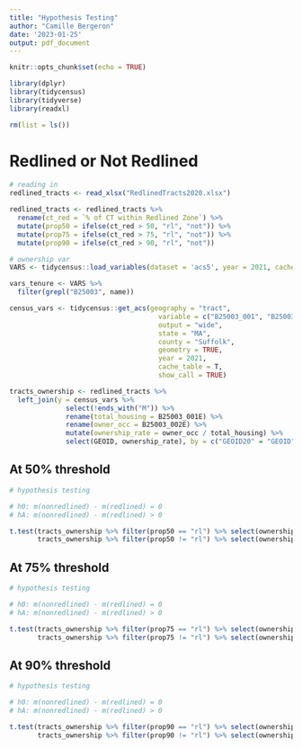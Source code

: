 ```yaml
---
title: "Hypothesis Testing"
author: "Camille Bergeron"
date: '2023-01-25'
output: pdf_document
---
```


```r
knitr::opts_chunk$set(echo = TRUE)

library(dplyr)
library(tidycensus)
library(tidyverse)
library(readxl)

rm(list = ls())

```

# Redlined or Not Redlined

```r

# reading in 
redlined_tracts <- read_xlsx("RedlinedTracts2020.xlsx")

redlined_tracts <- redlined_tracts %>%
  rename(ct_red = `% of CT within Redlined Zone`) %>%
  mutate(prop50 = ifelse(ct_red > 50, "rl", "not")) %>%
  mutate(prop75 = ifelse(ct_red > 75, "rl", "not")) %>%
  mutate(prop90 = ifelse(ct_red > 90, "rl", "not")) 

# ownership var
VARS <- tidycensus::load_variables(dataset = 'acs5', year = 2021, cache = T)

vars_tenure <- VARS %>%
  filter(grepl("B25003", name))

census_vars <- tidycensus::get_acs(geography = "tract", 
                                     variable = c("B25003_001", "B25003_002"), 
                                     output = "wide",
                                     state = "MA",
                                     county = "Suffolk",
                                     geometry = TRUE,
                                     year = 2021,
                                     cache_table = T,
                                     show_call = TRUE) 

tracts_ownership <- redlined_tracts %>%
  left_join(y = census_vars %>%
              select(!ends_with("M")) %>% 
              rename(total_housing = B25003_001E) %>%
              rename(owner_occ = B25003_002E) %>%
              mutate(ownership_rate = owner_occ / total_housing) %>%
              select(GEOID, ownership_rate), by = c("GEOID20" = "GEOID"))

```

## At 50% threshold

```r

# hypothesis testing

# h0: m(nonredlined) - m(redlined) = 0
# hA: m(nonredlined) - m(redlined) > 0 

t.test(tracts_ownership %>% filter(prop50 == "rl") %>% select(ownership_rate), 
       tracts_ownership %>% filter(prop50 != "rl") %>% select(ownership_rate))
```

## At 75% threshold

```r

# hypothesis testing

# h0: m(nonredlined) - m(redlined) = 0
# hA: m(nonredlined) - m(redlined) > 0 

t.test(tracts_ownership %>% filter(prop75 == "rl") %>% select(ownership_rate), 
       tracts_ownership %>% filter(prop75 != "rl") %>% select(ownership_rate))
```


## At 90% threshold

```r

# hypothesis testing

# h0: m(nonredlined) - m(redlined) = 0
# hA: m(nonredlined) - m(redlined) > 0 

t.test(tracts_ownership %>% filter(prop90 == "rl") %>% select(ownership_rate), 
       tracts_ownership %>% filter(prop90 != "rl") %>% select(ownership_rate))
```

